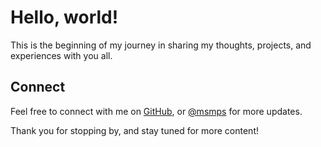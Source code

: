 # Hello, world!

This is the beginning of my journey in sharing my thoughts, projects, and experiences with you all.

## Connect

Feel free to connect with me on [GitHub](https://github.com/msmps/), or [@msmps](https://x.com/msmps_) for more updates.

Thank you for stopping by, and stay tuned for more content!
